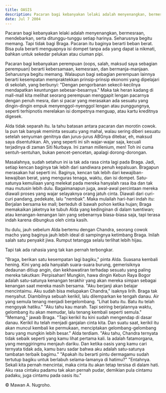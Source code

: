 ```yaml
---
title: OASIS
description: Pacaran bagi kebanyakan lelaki adalah menyenangkan, bermesraan, mendebarkan, serta ditunggu-tunggu setiap harinya. Seharusnya begitu memang. Tapi tidak bagi Braga. Pacaran itu baginya berarti beban berat. Bisa pula berarti menguapnya isi dompet tanpa ada yang dapat ia nikmati, bahkan untuk sekedar pelukan atau ciuman pipi.
date: Jul 7 2004
---
```


Pacaran bagi kebanyakan lelaki adalah menyenangkan, bermesraan, mendebarkan, serta ditunggu-tunggu setiap harinya. Seharusnya begitu memang. Tapi tidak bagi Braga. Pacaran itu baginya berarti beban berat. Bisa pula berarti menguapnya isi dompet tanpa ada yang dapat ia nikmati, bahkan untuk sekedar pelukan atau ciuman pipi.

Pacaran bagi kebanyakan perempuan (oops, salah, maksud saya sebagian perempuan) berarti kebersamaan, kemesraan, dan bermanja-manjaan. Seharusnya begitu memang. Walaupun bagi sebagian perempuan lainnya berarti kesempatan mempraktekkan prinsip-prinsip ekonomi yang dipelajari di sekolah, yang berbunyi: "Dengan pengorbanan sekecil-kecilnya mendapatkan keuntungan sebesar-besarnya." Maka tak heran kadang di mall-mall kita melihat seorang perempuan menggapit lengan pacarnya dengan penuh mesra, dan si pacar yang merasakan ada sesuatu yang dingin-dingin empuk menyenggol-nyenggol lengan atau punggungnya, seperti terhipnotis merelakan isi dompetnya menguap, atau kartu kreditnya digesek.

Alda tidak separah itu. Ia tahu batasan antara pacaran dan morotin cowok. Ia pun tak banyak meminta sesuatu yang mahal, walau sering diberi sesuatu setelah senyuman genitnya dan jurus-jurus ABGnya ditebar, eh, maksud saya disentuhkan. Ah, yang seperti ini sih wajar-wajar saja, kecuali terjadinya di zaman Siti Nurbaya. Ini zaman millenium, men! Toh ini cuma sentuh-sentuhan, bukan pencet-pencetan, apalagi dorong-dorongan.

Masalahnya, sudah setahun ini ia tak ada rasa cinta lagi pada Braga. Jadi, setiap kencan baginya tak lebih dari sandiwara penuh kepalsuan. Bragapun merasakan hal seperti ini. Baginya, kencan tak lebih dari kewajiban-kewajiban berat, yang menguras tenaga, waktu, dan isi dompet. Satu-satunya kemuliaan yang melekat pada mereka hanyalah rasa iba dan tak mau mutusin lebih dulu. Bagaimanapun juga, awal-awal percintaan mereka diawali proses yang wajar selayaknya orang jatuh cinta. Diawali dari curi-curi pandang, pedekate, lalu "nembak". Maka mulailah hari-hari indah itu: Berjalan bersama ke mall; berteduh di bawah pohon ketika hujan; Braga memakaikan jaketnya ke tubuh Alda yang kedinginan di dalam tuentiwan; atau kenangan-kenangan lain yang sebenarnya biasa-biasa saja, tapi terasa indah karena dibungkus oleh cinta kasih.

Itu dulu, jauh sebelum Alda bertemu dengan Chandra, seorang cowok macho yang baginya jauh lebih ideal di sampingnya ketimbang Braga. Inilah salah satu penyakit jiwa. Rumput tetangga selalu terlihat lebih hijau.

Tapi tak ada rahasia yang tak kan pernah terbongkar.

"Braga, berikan satu kesempatan lagi bagiku," pinta Alda. Suasana kembali hening. Kini yang ada hanyalah suara-suara burung, gemerisiknya dedaunan ditiup angin, dan kekhawatiran terhadap sesuatu yang paling mereka takutkan: Perpisahan! Mungkin, hawa dingin Kebun Raya Bogor adalah satu-satunya kenangan terakhir yang akan mereka simpan sebagai kenangan saat mereka masih bersama.
"Aku berjanji akan belajar mencintaimu. Aku sudah bisa melupakan Chandra," isaknya lirih. Braga tak menyahut. Diambilnya sebuah kerikil, lalu dilemparkan ke tengah danau. Air yang semula tenang menjadi bergelombang.
"Lihat batu itu. Batu itu telah mengoyak hatiku."
"Aku tahu kau marah. Tapi seiring berjalannya waktu, gelombang itu akan memudar, lalu tenang kembali seperti semula."
"Memang," jawab Braga. "Tapi kerikil itu kini sudah mengendap di dasar danau. Kerikil itu telah menjadi ganjalan cinta kita. Dan suatu saat, kerikil itu akan muncul kembali ke permukaan, menciptakan gelombang-gelombang baru yang mungkin lebih besar."
Alda terdiam.
"Aku tahu, Chandra ternyata tidak sebaik seperti yang kamu lihat pertama kali. Ia adalah fatamorgana, yang menggiringmu menjauh dariku. Dan ketika oasis yang kamu cari ternyata tidak ada, kamu baru sadar bahwa aku adalah satu-satunya tambatan terbaik bagimu."
"Apakah itu berarti pintu dermagamu sudah tertutup bagiku untuk berlabuh selama-lamanya di hatimu?"
"Entahnya. Sekali kita pernah mencintai, maka cinta itu akan tetap tersisa di dalam hati. Aku rasa cintaku padamu tak akan pernah pudar, demikian pula cintamu padaku, juga cintamu pada oasis itu."

© Mawan A. Nugroho.

